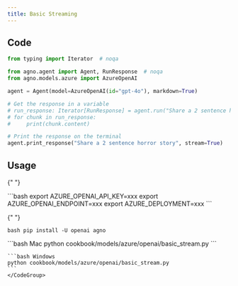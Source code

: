 ```yaml
---
title: Basic Streaming
---
```


## Code

```python cookbook/models/azure/openai/basic_stream.py
from typing import Iterator  # noqa

from agno.agent import Agent, RunResponse  # noqa
from agno.models.azure import AzureOpenAI

agent = Agent(model=AzureOpenAI(id="gpt-4o"), markdown=True)

# Get the response in a variable
# run_response: Iterator[RunResponse] = agent.run("Share a 2 sentence horror story", stream=True)
# for chunk in run_response:
#     print(chunk.content)

# Print the response on the terminal
agent.print_response("Share a 2 sentence horror story", stream=True)
```

## Usage

<Steps>
  <Snippet file="create-venv-step.mdx" />

{" "}

<Step title="Set your API key">
  ```bash export AZURE_OPENAI_API_KEY=xxx export AZURE_OPENAI_ENDPOINT=xxx
  export AZURE_DEPLOYMENT=xxx ```
</Step>

{" "}

<Step title="Install libraries">```bash pip install -U openai agno ```</Step>

  <Step title="Run Agent">
    <CodeGroup>
    ```bash Mac
    python cookbook/models/azure/openai/basic_stream.py
    ```

    ```bash Windows
    python cookbook/models/azure/openai/basic_stream.py
    ```
    </CodeGroup>

  </Step>
</Steps>
